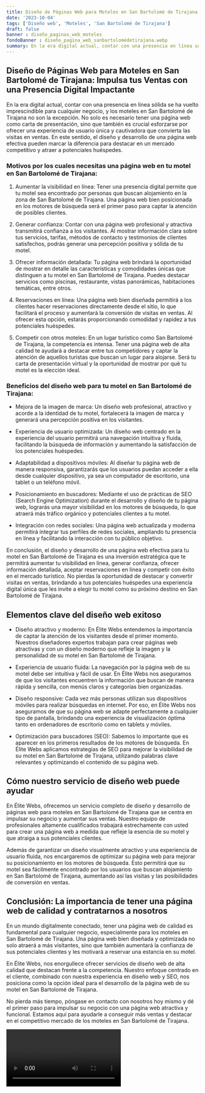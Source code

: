 ```yaml
---
title: Diseño de Páginas Web para Moteles en San Bartolomé de Tirajana
date: '2023-10-04'
tags: ['Diseño web', 'Moteles', 'San Bartolomé de Tirajana']
draft: false
banner : diseño_paginas_web_moteles
fondoBanner : diseño_pagina_web_sanbartolomédetirajana.webp
summary: En la era digital actual, contar con una presencia en línea sólida se ha vuelto imprescindible para cualquier negocio, y los moteles en San Bartolomé de Tirajana no son la excepción. No solo es necesario tener una página web como carta de presentación, sino que también es crucial esforzarse por ofrecer una experiencia de usuario única y cautivadora que convierta las visitas en ventas. En este sentido, el diseño y desarrollo de una página web efectiva pueden marcar la diferencia para destacar en un mercado competitivo y atraer a potenciales huéspedes.
---
```


## Diseño de Páginas Web para Moteles en San Bartolomé de Tirajana: Impulsa tus Ventas con una Presencia Digital Impactante

En la era digital actual, contar con una presencia en línea sólida se ha vuelto imprescindible para cualquier negocio, y los moteles en San Bartolomé de Tirajana no son la excepción. No solo es necesario tener una página web como carta de presentación, sino que también es crucial esforzarse por ofrecer una experiencia de usuario única y cautivadora que convierta las visitas en ventas. En este sentido, el diseño y desarrollo de una página web efectiva pueden marcar la diferencia para destacar en un mercado competitivo y atraer a potenciales huéspedes.

### Motivos por los cuales necesitas una página web en tu motel en San Bartolomé de Tirajana:

1. Aumentar la visibilidad en línea: Tener una presencia digital permite que tu motel sea encontrado por personas que buscan alojamiento en la zona de San Bartolomé de Tirajana. Una página web bien posicionada en los motores de búsqueda será el primer paso para captar la atención de posibles clientes.

2. Generar confianza: Contar con una página web profesional y atractiva transmitirá confianza a los visitantes. Al mostrar información clara sobre tus servicios, tarifas, métodos de contacto y testimonios de clientes satisfechos, podrás generar una percepción positiva y sólida de tu motel.

3. Ofrecer información detallada: Tu página web brindará la oportunidad de mostrar en detalle las características y comodidades únicas que distinguen a tu motel en San Bartolomé de Tirajana. Puedes destacar servicios como piscinas, restaurante, vistas panorámicas, habitaciones temáticas, entre otros.

4. Reservaciones en línea: Una página web bien diseñada permitirá a los clientes hacer reservaciones directamente desde el sitio, lo que facilitará el proceso y aumentará la conversión de visitas en ventas. Al ofrecer esta opción, estarás proporcionando comodidad y rapidez a tus potenciales huéspedes.

5. Competir con otros moteles: En un lugar turístico como San Bartolomé de Tirajana, la competencia es intensa. Tener una página web de alta calidad te ayudará a destacar entre tus competidores y captar la atención de aquellos turistas que buscan un lugar para alojarse. Será tu carta de presentación virtual y la oportunidad de mostrar por qué tu motel es la elección ideal.

### Beneficios del diseño web para tu motel en San Bartolomé de Tirajana:

- Mejora de la imagen de marca: Un diseño web profesional, atractivo y acorde a la identidad de tu motel, fortalecerá la imagen de marca y generará una percepción positiva en los visitantes.

- Experiencia de usuario optimizada: Un diseño web centrado en la experiencia del usuario permitirá una navegación intuitiva y fluida, facilitando la búsqueda de información y aumentando la satisfacción de los potenciales huéspedes.

- Adaptabilidad a dispositivos móviles: Al diseñar tu página web de manera responsiva, garantizarás que los usuarios puedan acceder a ella desde cualquier dispositivo, ya sea un computador de escritorio, una tablet o un teléfono móvil.

- Posicionamiento en buscadores: Mediante el uso de prácticas de SEO (Search Engine Optimization) durante el desarrollo y diseño de tu página web, lograrás una mayor visibilidad en los motores de búsqueda, lo que atraerá más tráfico orgánico y potenciales clientes a tu motel.

- Integración con redes sociales: Una página web actualizada y moderna permitirá integrar tus perfiles de redes sociales, ampliando tu presencia en línea y facilitando la interacción con tu público objetivo.

En conclusión, el diseño y desarrollo de una página web efectiva para tu motel en San Bartolomé de Tirajana es una inversión estratégica que te permitirá aumentar tu visibilidad en línea, generar confianza, ofrecer información detallada, aceptar reservaciones en línea y competir con éxito en el mercado turístico. No pierdas la oportunidad de destacar y convertir visitas en ventas, brindando a tus potenciales huéspedes una experiencia digital única que les invite a elegir tu motel como su próximo destino en San Bartolomé de Tirajana.

<GifSeo />

<Cta />

## Elementos clave del diseño web exitoso

- Diseño atractivo y moderno: En Élite Webs entendemos la importancia de captar la atención de los visitantes desde el primer momento. Nuestros diseñadores expertos trabajan para crear páginas web atractivas y con un diseño moderno que refleje la imagen y la personalidad de su motel en San Bartolomé de Tirajana.

- Experiencia de usuario fluida: La navegación por la página web de su motel debe ser intuitiva y fácil de usar. En Élite Webs nos aseguramos de que los visitantes encuentren la información que buscan de manera rápida y sencilla, con menús claros y categorías bien organizadas.

- Diseño responsive: Cada vez más personas utilizan sus dispositivos móviles para realizar búsquedas en internet. Por eso, en Élite Webs nos aseguramos de que su página web se adapte perfectamente a cualquier tipo de pantalla, brindando una experiencia de visualización óptima tanto en ordenadores de escritorio como en tablets y móviles.

- Optimización para buscadores (SEO): Sabemos lo importante que es aparecer en los primeros resultados de los motores de búsqueda. En Élite Webs aplicamos estrategias de SEO para mejorar la visibilidad de su motel en San Bartolomé de Tirajana, utilizando palabras clave relevantes y optimizando el contenido de su página web.

## Cómo nuestro servicio de diseño web puede ayudar

En Élite Webs, ofrecemos un servicio completo de diseño y desarrollo de páginas web para moteles en San Bartolomé de Tirajana que se centra en impulsar su negocio y aumentar sus ventas. Nuestro equipo de profesionales altamente cualificados trabajará estrechamente con usted para crear una página web a medida que refleje la esencia de su motel y que atraiga a sus potenciales clientes.

Además de garantizar un diseño visualmente atractivo y una experiencia de usuario fluida, nos encargaremos de optimizar su página web para mejorar su posicionamiento en los motores de búsqueda. Esto permitirá que su motel sea fácilmente encontrado por los usuarios que buscan alojamiento en San Bartolomé de Tirajana, aumentando así las visitas y las posibilidades de conversión en ventas.

## Conclusión: La importancia de tener una página web de calidad y contratarnos a nosotros

En un mundo digitalmente conectado, tener una página web de calidad es fundamental para cualquier negocio, especialmente para los moteles en San Bartolomé de Tirajana. Una página web bien diseñada y optimizada no solo atraerá a más visitantes, sino que también aumentará la confianza de sus potenciales clientes y les motivará a reservar una estancia en su motel.

En Élite Webs, nos enorgullece ofrecer servicios de diseño web de alta calidad que destacan frente a la competencia. Nuestro enfoque centrado en el cliente, combinado con nuestra experiencia en diseño web y SEO, nos posiciona como la opción ideal para el desarrollo de la página web de su motel en San Bartolomé de Tirajana.

No pierda más tiempo, póngase en contacto con nosotros hoy mismo y dé el primer paso para impulsar su negocio con una página web atractiva y funcional. Estamos aquí para ayudarle a conseguir más ventas y destacar en el competitivo mercado de los moteles en San Bartolomé de Tirajana.

<Video />

<CtaBot job='Moteles' city='San Bartolomé de Tirajana'/>

<Gmaps query='San Bartolomé de Tirajana+españa+maps' />